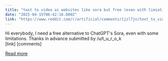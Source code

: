 ```yaml
---
title: "text to video ai websites like sora but free (even with limiations)?"
date: "2025-04-15T06:42:16.000Z"
link: "https://www.reddit.com/r/artificial/comments/1jzl7jn/text_to_video_ai_websites_like_sora_but_free_even/"
---
```


Hi everybody, I need a free alternative to ChatGPT's Sora, even with some limitations. Thanks in advance
    submitted by    /u/t_u_r_o_k  
 [link]   [comments]

[Read more](https://www.reddit.com/r/artificial/comments/1jzl7jn/text_to_video_ai_websites_like_sora_but_free_even/)
